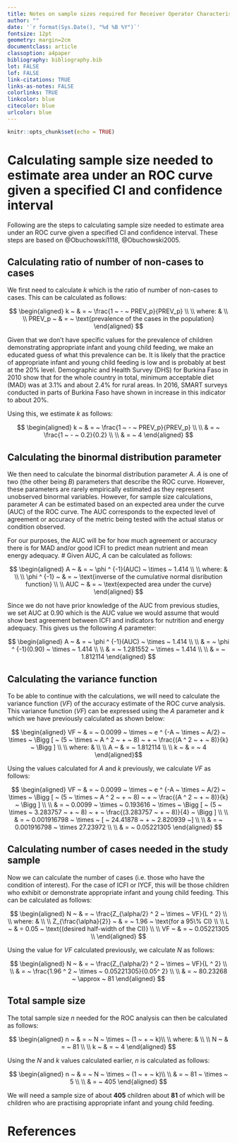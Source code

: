 ```yaml
---
title: Notes on sample sizes required for Receiver Operator Characteristic (ROC) curves
author: ""
date: '`r format(Sys.Date(), "%d %B %Y")`'
fontsize: 12pt
geometry: margin=2cm
documentclass: article
classoption: a4paper
bibliography: bibliography.bib
lot: FALSE
lof: FALSE
link-citations: TRUE
links-as-notes: FALSE
colorlinks: TRUE
linkcolor: blue
citecolor: blue
urlcolor: blue
---
```


```r
knitr::opts_chunk$set(echo = TRUE)
```

# Calculating sample size needed to estimate area under an ROC curve given a specified CI and confidence interval

Following are the steps to calculating sample size needed to estimate area under an ROC curve given a specified CI and confidence interval. These steps are based on @Obuchowski1118, @Obuchowski2005.

## Calculating ratio of number of non-cases to cases

We first need to calculate $k$ which is the ratio of number of non-cases to cases. This can be calculated as follows:

$$ \begin{aligned}
k ~ & = ~ \frac{1 ~ - ~ PREV_p}{PREV_p} \\
\\
where: & \\
\\
PREV_p ~ & = ~ \text{prevalence of the cases in the population}
\end{aligned} $$

Given that we don't have specific values for the prevalence of children demonstrating appropriate infant and young child feeding, we make an educated guess of what this prevalence can be. It is likely that the practice of appropriate infant and young child feeding is low and is probably at best at the 20% level. Demographic and Health Survey (DHS) for Burkina Faso in 2010 show that for the whole country in total, minimum acceptable diet (MAD) was at 3.1% and about 2.4% for rural areas. In 2016, SMART surveys conducted in parts of Burkina Faso have shown in increase in this indicator to about 20%.

Using this, we estimate $k$ as follows:

$$ \begin{aligned} 
k ~ & = ~ \frac{1 ~ - ~ PREV_p}{PREV_p} \\
\\
& = ~ \frac{1 ~ - ~ 0.2}{0.2} \\
\\
& = ~ 4
\end{aligned} $$

## Calculating the binormal distribution parameter

We then need to calculate the binormal distribution parameter $A$. $A$ is one of two (the other being $B$) parameters that describe the ROC curve. However, these parameters are rarely empirically estimated as they represent unobserved binormal variables. However, for sample size calculations, parameter $A$ can be estimated based on an expected area under the curve (AUC) of the ROC curve. The AUC corresponds to the expected level of agreement or accuracy of the metric being tested with the actual status or condition observed.

For our purposes, the AUC will be for how much agreement or accuracy there is for MAD and/or good ICFI to predict mean nutrient and mean energy adequacy.
#
Given AUC, $A$ can be calculated as follows:

$$ \begin{aligned}
A ~ & = ~ \phi ^ {-1}(AUC) ~ \times ~ 1.414 \\
\\
where: & \\
\\
\phi ^ {-1} ~ & = ~ \text{inverse of the cumulative normal disribution function} \\
\\
AUC ~ & = ~ \text{expected area under the curve}
\end{aligned} $$

Since we do not have prior knowledge of the AUC from previous studies, we set AUC at 0.90 which is the AUC value we would assume that would show best agreement between ICFI and indicators for nutrition and energy adequacy. This gives us the following $A$ parameter:

$$ \begin{aligned}
A ~ & = ~ \phi ^ {-1}(AUC) ~ \times ~ 1.414 \\
\\
& = ~ \phi ^ {-1}(0.90) ~ \times ~ 1.414 \\
\\
& = ~ 1.281552 ~ \times ~ 1.414 \\
\\
& = ~ 1.812114
\end{aligned} $$

## Calculating the variance function

To be able to continue with the calculations, we will need to calculate the variance function ($VF$) of the accuracy estimate of the ROC curve analysis. This variance function ($VF$) can be expressed using the $A$ parameter and $k$ which we have previously calculated as shown below:

$$ \begin{aligned}
VF ~ & = ~ 0.0099 ~ \times ~ e ^ {-A ~ \times ~ A/2} ~ \times ~ \Bigg [ ~ (5 ~ \times ~ A ^ 2 ~ + ~ 8) ~ + ~ \frac{(A ^ 2 ~ + ~ 8)}{k} ~ \Bigg ] \\
\\
where: & \\
\\
A ~ & = ~ 1.812114 \\
\\
k ~ & = ~ 4
\end{aligned}$$

Using the values calculated for $A$ and $k$ previously, we calculate $VF$ as follows:

$$ \begin{aligned}
VF ~ & = ~ 0.0099 ~ \times ~ e ^ {-A ~ \times ~ A/2} ~ \times ~ \Bigg [ ~ (5 ~ \times ~ A ^ 2 ~ + ~ 8) ~ + ~ \frac{(A ^ 2 ~ + ~ 8)}{k} ~ \Bigg ] \\
\\
& = ~ 0.0099 ~ \times ~ 0.193616 ~ \times ~ \Bigg [ ~ (5 ~ \times ~ 3.283757 ~ + ~ 8) ~ + ~ \frac{(3.283757 ~ + ~ 8)}{4} ~ \Bigg ] \\
\\
& = ~ 0.001916798 ~ \times ~ [ ~ 24.41878 ~ + ~ 2.820939 ~] \\
\\
& = ~ 0.001916798 ~ \times 27.23972 \\
\\
& = ~ 0.05221305
\end{aligned} $$

## Calculating number of cases needed in the study sample

Now we can calculate the number of cases (i.e. those who have the condition of interest). For the case of ICFI or IYCF, this will be those children who exhibit or demonstrate appropriate infant and young child feeding. This can be calculated as follows:

$$ \begin{aligned}
N ~ & = ~ \frac{Z_{\alpha/2} ^ 2 ~ \times ~ VF}{L ^ 2} \\
\\
where: & \\
\\
Z_{\frac{\alpha}{2}} ~ & = ~ 1.96 ~ \text{for a 95\% CI} \\
\\
L ~ & = 0.05 ~ \text{(desired half-width of the CI)} \\
\\
VF ~ & = ~ 0.05221305  \\
\end{aligned} $$

Using the value for $VF$ calculated previously, we calculate $N$ as follows:

$$ \begin{aligned}
N ~ & = ~ \frac{Z_{\alpha/2} ^ 2 ~ \times ~ VF}{L ^ 2} \\
\\
& = ~ \frac{1.96 ^ 2 ~ \times ~ 0.05221305}{0.05^ 2} \\
\\
& = ~ 80.23268 ~ \approx ~ 81
\end{aligned} $$

## Total sample size

The total sample size $n$ needed for the ROC analysis can then be calculated as follows:

$$ \begin{aligned}
n ~ & = ~ N ~ \times ~ (1 ~ + ~ k)\\
\\
where: & \\
\\
N ~ & = ~ 81 \\
\\
k ~ & = ~ 4
\end{aligned} $$

Using the $N$ and $k$ values calculated earlier, $n$ is calculated as follows:

$$ \begin{aligned}
n ~ & = ~ N ~ \times ~ (1 ~ + ~ k)\\
\\
& = ~ 81 ~ \times ~ 5 \\
\\
& = ~ 405
\end{aligned} $$


We will need a sample size of about **405** children about **81** of which will be children who are practising appropriate infant and young child feeding.

\newpage

# References


